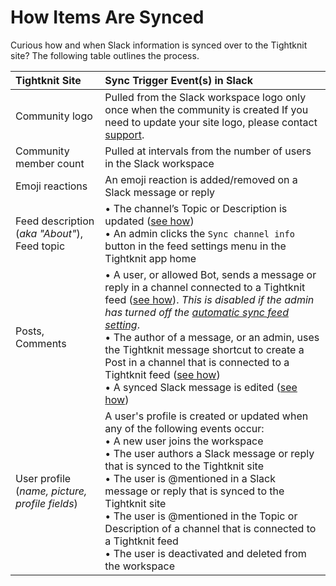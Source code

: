 # How Items Are Synced

Curious how and when Slack information is synced over to the Tightknit site? The following table outlines the process.


| Tightknit Site                                     | Sync Trigger Event(s) in Slack                                                                                                                                                                                                                                                                                                                                                                                                                                                                                                                                                   |
| :------------------------------------------------- | :------------------------------------------------------------------------------------------------------------------------------------------------------------------------------------------------------------------------------------------------------------------------------------------------------------------------------------------------------------------------------------------------------------------------------------------------------------------------------------------------------------------------------------------------------------------------------- |
| Community logo                                     | Pulled from the Slack workspace logo only once when the community is created <Callout type="info">If you need to update your site logo, please contact [support](mailto:support@tightknit.ai).</Callout>                                                                                                                                                                                                                                                                                                                                                                         |
| Community member count                             | Pulled at intervals from the number of users in the Slack workspace                                                                                                                                                                                                                                                                                                                                                                                                                                                                                                              |
| Emoji reactions                                    | An emoji reaction is added/removed on a Slack message or reply                                                                                                                                                                                                                                                                                                                                                                                                                                                                                                                   |
| Feed description (_aka "About"_), <br/> Feed topic | • The channel’s Topic or Description is updated ([see how](https://slack.com/help/articles/201654083-Set-a-conversation-topic-or-channel-description)) <br/>• An admin clicks the `Sync channel info` button in the feed settings menu in the Tightknit app home                                                                                                                                                                                                                                                                                                                 |
| Posts, <br/> Comments                              | • A user, or allowed Bot, sends a message or reply in a channel connected to a Tightknit feed ([see how](./posts-and-comments/create-post-or-comment)). _This is disabled if the admin has turned off the [automatic sync feed setting](../slack-administration/channel-and-feed-settings)_.<br/>• The author of a message, or an admin, uses the Tightknit message shortcut to create a Post in a channel that is connected to a Tightknit feed ([see how](./message-shortcuts)) <br/>• A synced Slack message is edited ([see how](./posts-and-comments/edit-post-or-comment)) |
| User profile (_name, picture, profile fields_)     | A user's profile is created or updated when any of the following events occur:<br/>• A new user joins the workspace<br/>• The user authors a Slack message or reply that is synced to the Tightknit site<br/>• The user is @mentioned in a Slack message or reply that is synced to the Tightknit site<br/>• The user is @mentioned in the Topic or Description of a channel that is connected to a Tightknit feed<br/>• The user is deactivated and deleted from the workspace                                                                                                  |
